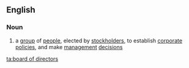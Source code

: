 ==English==
===Noun===
{{wikipedia}}
{{en-noun|sg=[[board]] of [[director]]s|boards of directors}}
# a [[group]] of [[people]], elected by [[stockholder]]s, to establish [[corporate]] [[policies]], and make [[management]] [[decision]]s

[[ta:board of directors]]